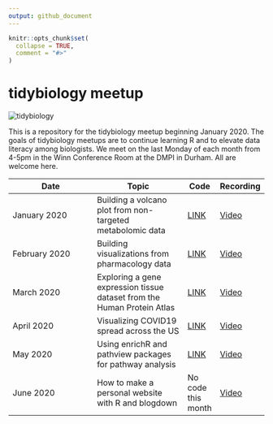 ```yaml
---
output: github_document
---
```


<!-- README.md is generated from README.Rmd. Please edit that file -->

```r
knitr::opts_chunk$set(
  collapse = TRUE,
  comment = "#>"
)
```
# tidybiology meetup
![tidybiology](README_files/figure-gfm/tidybiology_channel_art.png)
<!-- badges: start -->
<!-- badges: end -->

This is a repository for the tidybiology meetup beginning January 2020. The goals of tidybiology meetups are to continue learning R and to elevate data literacy among biologists. We meet on the last Monday of each month from 4-5pm in the Winn Conference Room at the DMPI in Durham. All are welcome here.

| Date  | Topic | Code | Recording |
| ------------- | ------------- | --- | --- |
| January 2020 | Building a volcano plot from non-targeted metabolomic data | [LINK](2020_01/code) | [Video](https://www.youtube.com/watch?v=wkwFcDkbn28) |
| February 2020 | Building visualizations from pharmacology data | [LINK](2020_02/code) | [Video](https://youtu.be/xiEkGakOQ_Q?t=10) |
| March 2020 | Exploring a gene expression tissue dataset from the Human Protein Atlas | [LINK](2020_03/code) | [Video](https://youtu.be/UD5qITGy_nw) | 
| April 2020 | Visualizing COVID19 spread across the US | [LINK](2020_04/code) | [Video](https://youtu.be/aR-TN1EbPmI?t=50) |
| May 2020 | Using enrichR and pathview packages for pathway analysis | [LINK](2020_05/code) | [Video](https://youtu.be/_jGM2NhToGY) |
| June 2020 | How to make a personal website with R and blogdown | No code this month | [Video](https://youtu.be/IMI_JDTJcts) |


